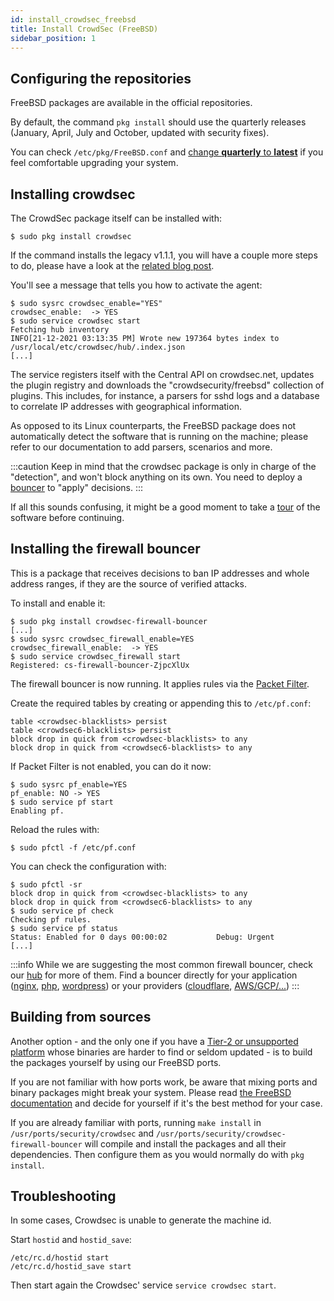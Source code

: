 ```yaml
---
id: install_crowdsec_freebsd
title: Install CrowdSec (FreeBSD)
sidebar_position: 1
---
```


## Configuring the repositories

FreeBSD packages are available in the official repositories.

By default, the command `pkg install` should use the quarterly releases (January, April, July and October, updated with security fixes).

You can check `/etc/pkg/FreeBSD.conf` and [change **quarterly** to **latest**](https://wiki.freebsd.org/Ports/QuarterlyBranch) if you feel comfortable upgrading your system.


## Installing crowdsec

The CrowdSec package itself can be installed with:

```shell
$ sudo pkg install crowdsec
```

If the command installs the legacy v1.1.1, you will have a couple more steps to do, please have a look at the [related blog post](https://docs.crowdsec.net/blog/crowdsec_firewall_freebsd/).

You'll see a message that tells you how to activate the agent:

```shell
$ sudo sysrc crowdsec_enable="YES"
crowdsec_enable:  -> YES
$ sudo service crowdsec start
Fetching hub inventory
INFO[21-12-2021 03:13:35 PM] Wrote new 197364 bytes index to /usr/local/etc/crowdsec/hub/.index.json 
[...]
```

The service registers itself with the Central API on crowdsec.net, updates the plugin registry and downloads the "crowdsecurity/freebsd" collection of plugins.
This includes, for instance, a parsers for sshd logs and a database to correlate IP addresses with geographical information.

As opposed to its Linux counterparts, the FreeBSD package does not automatically detect the software that is running on the machine; please refer
to our documentation to add parsers, scenarios and more.

:::caution
Keep in mind that the crowdsec package is only in charge of the "detection", and won't block anything on its own.
You need to deploy a [bouncer](/bouncers/intro.md) to "apply" decisions.
:::


If all this sounds confusing, it might be a good moment to take a [tour](/getting_started/crowdsec_tour.md) of the software before continuing.

## Installing the firewall bouncer

This is a package that receives decisions to ban IP addresses and whole address ranges, if they are the source of verified attacks.

To install and enable it:

```shell
$ sudo pkg install crowdsec-firewall-bouncer
[...]
$ sudo sysrc crowdsec_firewall_enable=YES
crowdsec_firewall_enable:  -> YES
$ sudo service crowdsec_firewall start
Registered: cs-firewall-bouncer-ZjpcXlUx
```


The firewall bouncer is now running. It applies rules via the [Packet Filter](https://docs.freebsd.org/en/books/handbook/firewalls/#firewalls-pf).

Create the required tables by creating or appending this to `/etc/pf.conf`:

```
table <crowdsec-blacklists> persist
table <crowdsec6-blacklists> persist
block drop in quick from <crowdsec-blacklists> to any
block drop in quick from <crowdsec6-blacklists> to any
```

If Packet Filter is not enabled, you can do it now:

```shell
$ sudo sysrc pf_enable=YES
pf_enable: NO -> YES
$ sudo service pf start
Enabling pf.
```

Reload the rules with:

```shell
$ sudo pfctl -f /etc/pf.conf
```

You can check the configuration with:

```shell
$ sudo pfctl -sr
block drop in quick from <crowdsec-blacklists> to any
block drop in quick from <crowdsec6-blacklists> to any
$ sudo service pf check
Checking pf rules.
$ sudo service pf status
Status: Enabled for 0 days 00:00:02           Debug: Urgent
[...]
```

:::info
While we are suggesting the most common firewall bouncer, check our [hub](https://hub.crowdsec.net) for more of them.
Find a bouncer directly for your application ([nginx](https://hub.crowdsec.net/author/crowdsecurity/bouncers/cs-nginx-bouncer), [php](https://github.com/crowdsecurity/php-cs-bouncer), [wordpress](https://hub.crowdsec.net/author/crowdsecurity/bouncers/cs-wordpress-bouncer)) or your providers ([cloudflare](https://hub.crowdsec.net/author/crowdsecurity/bouncers/cs-cloudflare-bouncer), [AWS/GCP/...](https://hub.crowdsec.net/author/fallard84/bouncers/cs-cloud-firewall-bouncer)) 
:::


## Building from sources

Another option - and the only one if you have a [Tier-2 or unsupported platform](https://www.freebsd.org/platforms/) whose binaries are harder to find
or seldom updated - is to build the packages yourself by using our FreeBSD ports.

If you are not familiar with how ports work, be aware that mixing ports and binary packages might break your system.
Please read [the FreeBSD documentation](https://docs.freebsd.org/en/books/handbook/ports/#ports-using) and decide for yourself if it's the best method for your case.

If you are already familiar with ports, running `make install` in `/usr/ports/security/crowdsec` and `/usr/ports/security/crowdsec-firewall-bouncer`
will compile and install the packages and all their dependencies. Then configure them as you would normally do with `pkg install`.


## Troubleshooting

In some cases, Crowdsec is unable to generate the machine id.

Start `hostid` and `hostid_save`:

```
/etc/rc.d/hostid start
/etc/rc.d/hostid_save start
```

Then start again the Crowdsec' service  `service crowdsec start`.

